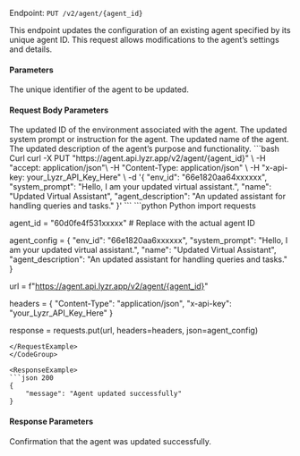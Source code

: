 Endpoint: `PUT /v2/agent/{agent_id}`

This endpoint updates the configuration of an existing agent specified by its unique agent ID. This request allows modifications to the agent’s settings and details.

#### Parameters

<ParamField path="agent_id " type="string" required>
  The unique identifier of the agent to be updated.
</ParamField>

#### Request Body Parameters

<ParamField path="env_id " type="string" required>
  The updated ID of the environment associated with the agent.
</ParamField>
<ParamField path="system_prompt " type="string" required>
  The updated system prompt or instruction for the agent.
</ParamField>
<ParamField path="name " type="string" required>
  The updated name of the agent.
</ParamField>
<ParamField path="agent_description " type="string" required>
  The updated description of the agent’s purpose and functionality.
</ParamField>


<CodeGroup>
<RequestExample>
```bash Curl
curl -X PUT "https://agent.api.lyzr.app/v2/agent/{agent_id}" \
     -H "accept: application/json"\
     -H "Content-Type: application/json" \
     -H "x-api-key: your_Lyzr_API_Key_Here" \
     -d '{
           "env_id": "66e1820aa64xxxxxx",
           "system_prompt": "Hello, I am your updated virtual assistant.",
           "name": "Updated Virtual Assistant",
           "agent_description": "An updated assistant for handling queries and tasks."
         }'
```
```python Python
import requests

agent_id = "60d0fe4f531xxxxx"  # Replace with the actual agent ID

agent_config = {
    "env_id": "66e1820aa6xxxxxx",
    "system_prompt": "Hello, I am your updated virtual assistant.",
    "name": "Updated Virtual Assistant",
    "agent_description": "An updated assistant for handling queries and tasks."
}

url = f"https://agent.api.lyzr.app/v2/agent/{agent_id}"

headers = {
    "Content-Type": "application/json",
    "x-api-key": "your_Lyzr_API_Key_Here"
}

response = requests.put(url, headers=headers, json=agent_config)
```
</RequestExample>
</CodeGroup>

<ResponseExample>
```json 200
{
    "message": "Agent updated successfully"
}
```

</ResponseExample>

#### Response Parameters

<ParamField path="message" type="dict">
  Confirmation that the agent was updated successfully.
</ParamField>